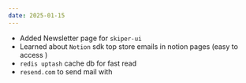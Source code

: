 ```yaml
---
date: 2025-01-15
---
```


- Added Newsletter page for `skiper-ui` 
- Learned about `Notion` sdk top store emails in notion pages (easy to access )
- `redis uptash` cache db for fast read 
- `resend.com` to send mail with 